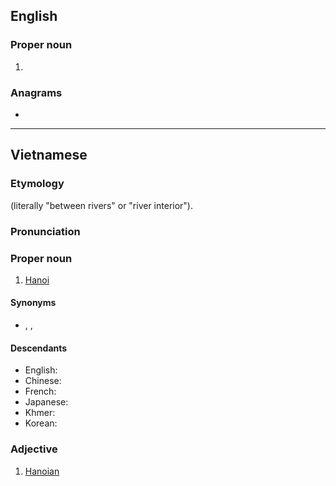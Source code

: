 {{also|Hanoi|Hanói|Hanoï}}
==English==

===Proper noun===
{{en-proper noun|head=Hà Nội}}

# {{alternative spelling of|Hanoi|lang=en}}

===Anagrams===
* {{anagrams|en|Hội An}}

----

==Vietnamese==
{{wikipedia|lang=vi}}

===Etymology===
{{vi-etym-sino|河內}} (literally "between rivers" or "river interior").

===Pronunciation===
{{vi-IPA}}

===Proper noun===
{{vi-proper noun|head=[[Hà]] [[nội|Nội]]}}

# [[Hanoi]]

====Synonyms====
* {{sense|Hanoi}} {{vi-l|Thăng Long}} {{qualifier|historical}}, {{vi-l|Đông King}} {{qualifier|historical}}, {{vi-l|Kẻ Chợ}} {{qualifier|historical}}

====Descendants====
* English: {{l|en|Hanoi}}
* Chinese: {{zh-l|河內}}
* French: {{l|fr|Hanoï}}
* Japanese: {{ja-l|ハノイ}}
* Khmer: {{l|km|ហានូយ}}
* Korean: {{ko-l|하노이}}

===Adjective===
{{vi-adj|head=[[Hà]] [[nội|Nội]]}}

# [[Hanoian]]

{{C|vi|Capital cities|Cities in Vietnam}}
